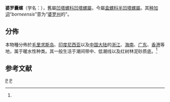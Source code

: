 {{Speciesbox
| taxon = Semiretusa borneensis
| authority = A. Adams, 1850{{r|id10562}}
}}

'''婆罗囊螺'''（学名：{{lang|la|''Semiretusa borneensis''}}），舊屬[[凹塔螺科|凹塔螺科]][[凹塔螺屬|凹塔螺屬]]{{r|id10562}}，今屬[[盒螺科|盒螺科]][[半凹塔螺屬|半凹塔螺屬]]{{r|WoRMS_994259}}。其[[种加词|种加词]]“''borneensis''”意为“[[婆罗州|婆罗州]]的”。

==分佈==
本物種分佈於[[毛里求斯岛|毛里求斯岛]]、[[印度尼西亚|印度尼西亚]]以及[[中国大陆|中国大陆]]的[[浙江|浙江]]、[[海南|海南]]、[[广东|广东]]、[[香港|香港]]等地，属于暖水性种类。其一般生活于潮间带中、低潮线以及红树林泥砂质底。<ref name='id10562'/>

==参考文献==
{{reflist|refs=
<ref name='id10562'>{{cite web| url =http://www.bioinfo.cn/db05/BjdwSpecies.php?action=view&id=10562| title =婆罗囊螺| work =《中国动物物种编目数据库》| publisher =中国科学院微生物研究所| author =中国科学院动物研究所| accessdate =2009-04-28| deadurl =yes| archiveurl =https://web.archive.org/web/20160305055417/http://www.bioinfo.cn/db05/BjdwSpecies.php?action=view&id=10562| archivedate =2016-03-05}}</ref>
<ref name="WoRMS_994259">{{WoRMS |id=994259 |title=''Semiretusa borneensis'' (A. Adams, 1850) |accessdate=2017-11-04 }}</ref>
}}

{{Taxonbar|from=Q10943939}}

[[Category:半凹塔螺屬|P]]
[[Category:1850年描述的动物|P]]


{{软体动物小作品}}
